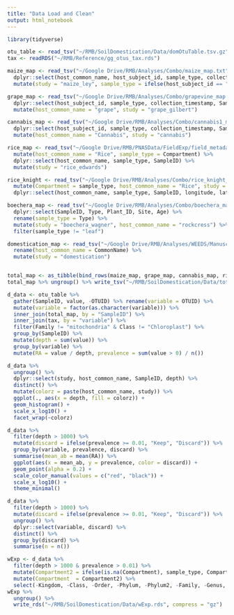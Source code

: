 ```yaml
---
title: "Data Load and Clean"
output: html_notebook
---
```

  
```r
library(tidyverse)
```

```r
otu_table <- read_tsv("~/RMB/SoilDomestication/Data/domOtuTable.tsv.gz")
tax <- readRDS("~/RMB/Reference/gg_otus_tax.rds")
```

```r
maize_map <- read_tsv("~/Google Drive/RMB/Analyses/Combo/maize_map.txt") %>%
  dplyr::select(host_common_name, host_subject_id, sample_type, collection_timestamp, SampleID, latitude, longitude) %>% 
  mutate(study = "maize_ley", sample_type = ifelse(host_subject_id == "Bulk Soil", "Bulk Soil", "Rhizosphere"))

grape_map <- read_tsv("~/Google Drive/RMB/Analyses/Combo/grapevine_map.txt") %>% 
  dplyr::select(host_subject_id, sample_type, collection_timestamp, SampleID, latitude, longitude) %>%
  mutate(host_common_name = "grape", study = "grape_gilbert")

cannabis_map <- read_tsv("~/Google Drive/RMB/Analyses/Combo/cannabis1_map.txt") %>% 
  dplyr::select(host_subject_id, sample_type, collection_timestamp, SampleID, latitude, longitude) %>% 
  mutate(host_common_name = "Cannabis", study = "cannabis")

rice_map <- read_tsv("~/Google Drive/RMB/PNASData/FieldExp/field_metadata.txt") %>% 
  mutate(host_common_name = "Rice", sample_type = Compartment) %>% 
  dplyr::select(host_common_name, sample_type, SampleID) %>% 
  mutate(study = "rice_edwards")

rice_knight <- read_tsv("~/Google Drive/RMB/Analyses/Combo/rice_knight_map.txt") %>% 
  mutate(Compartment = sample_type, host_common_name = "Rice", study = "Rice_knight") %>% 
  dplyr::select(host_common_name, sample_type, SampleID, longitude, latitude, study)

boechera_map <- read_tsv("~/Google Drive/RMB/Analyses/Combo/boechera_map.txt") %>%
  dplyr::select(SampleID, Type, Plant_ID, Site, Age) %>%
  rename(sample_type = Type) %>%
  mutate(study = "boechera_wagner", host_common_name = "rockcress") %>% 
  filter(sample_type != "leaf")

domestication_map <- read_tsv("~/Google Drive/RMB/Analyses/WEEDS/Manuscript/Data/NativePlants/TRY2/soil_domestication.map") %>% 
  rename(host_common_name = CommonName) %>% 
  mutate(study = "domestication")


total_map <- as_tibble(bind_rows(maize_map, grape_map, cannabis_map, rice_map, boechera_map, domestication_map, rice_knight))
total_map %>% ungroup() %>% write_tsv("~/RMB/SoilDomestication/Data/total_map.tsv")
```

```r
d_data <- otu_table %>% 
  gather(SampleID, value, -OTUID) %>% rename(variable = OTUID) %>% 
  mutate(variable = factor(as.character(variable))) %>% 
  inner_join(total_map, by = "SampleID") %>% 
  inner_join(tax, by = "variable") %>% 
  filter(Family != "mitochondria" & Class != "Chloroplast") %>% 
  group_by(SampleID) %>% 
  mutate(depth = sum(value)) %>% 
  group_by(variable) %>% 
  mutate(RA = value / depth, prevalence = sum(value > 0) / n())
```

```r
d_data %>% 
  ungroup() %>% 
  dplyr::select(study, host_common_name, SampleID, depth) %>% 
  distinct() %>% 
  mutate(colorz = paste(host_common_name, study)) %>% 
  ggplot(., aes(x = depth, fill = colorz)) +
  geom_histogram() +
  scale_x_log10() +
  facet_wrap(~colorz)
```

```r
d_data %>% 
  filter(depth > 1000) %>% 
  mutate(discard = ifelse(prevalence >= 0.01, "Keep", "Discard")) %>% 
  group_by(variable, prevalence, discard) %>% 
  summarise(mean_ab = mean(RA)) %>% 
  ggplot(aes(x = mean_ab, y = prevalence, color = discard)) +
  geom_point(alpha = 0.2) +
  scale_color_manual(values = c("red", "black")) +
  scale_x_log10() +
  theme_minimal()
```
```r
d_data %>% 
  filter(depth > 1000) %>% 
  mutate(discard = ifelse(prevalence >= 0.01, "Keep", "Discard")) %>% 
  ungroup() %>% 
  dplyr::select(variable, discard) %>% 
  distinct() %>% 
  group_by(discard) %>% 
  summarise(n = n())
```

```r
wExp <- d_data %>% 
  filter(depth > 1000 & prevalence > 0.01) %>% 
  mutate(Compartment2 = ifelse(is.na(Compartment), sample_type, Compartment)) %>% 
  mutate(Compartment  = Compartment2) %>% 
  select(-Kingdom, -Class, -Order, -Phylum, -Phylum2, -Family, -Genus, -Species, -Cultivar, -Compartment2, -sample_type, -Plant_ID, -collection_timestamp, -longitude, -latitude, -Age)
wExp %>% 
  ungroup() %>% 
  write_rds("~/RMB/SoilDomestication/Data/wExp.rds", compress = "gz")
```



